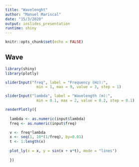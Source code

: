 ---
title: "Wavelenght"
author: "Manuel Mariscal"
date: "15/3/2020"
output: ioslides_presentation
runtime: shiny
---

```{r setup, include=FALSE}
knitr::opts_chunk$set(echo = FALSE)
```

## Wave

```{r enter_data, echo=FALSE, message=FALSE, warning=FALSE, paged.print=FALSE}
library(shiny)
library(plotly)

sliderInput("freq", label = "Frequency (Hz):",
              min = 1, max = 9, value = 3, step = 1)

sliderInput("lambda", label = "Wavelength (m):",
              min = 0.1, max = 2, value = 0.2, step = 0.1)

```

  
```{r plot_wave, echo=FALSE, message=FALSE, warning=FALSE, paged.print=FALSE}

renderPlotly({
  
  lambda <- as.numeric(input$lambda)
  freq <- as.numeric(input$freq)

  v <- freq*lambda
  x <- seq(1, 10*(1/freq), by=0.01) 
  t <- 1:length(x)
  
  plot_ly(x = x, y = sin(x + v*t), mode = "lines")
  
  })

```


